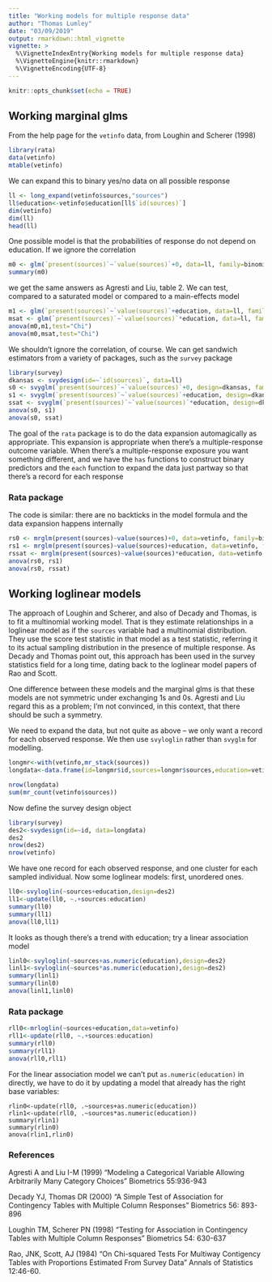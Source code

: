 ```yaml
---
title: "Working models for multiple response data"
author: "Thomas Lumley"
date: "03/09/2019"
output: rmarkdown::html_vignette
vignette: >
  %\VignetteIndexEntry{Working models for multiple response data}
  %\VignetteEngine{knitr::rmarkdown}
  %\VignetteEncoding{UTF-8}
---
```


```r
knitr::opts_chunk$set(echo = TRUE)
```

## Working marginal glms

From the help page for the `vetinfo` data, from Loughin and Scherer (1998) 

```r
library(rata)
data(vetinfo)
mtable(vetinfo)
```

We can expand this to binary yes/no data on all possible response

```r
ll <- long_expand(vetinfo$sources,"sources")
ll$education<-vetinfo$education[ll$`id(sources)`]
dim(vetinfo)
dim(ll)
head(ll)
```

One possible model is that the probabilities of response do not depend on education.  If we ignore the correlation

```r
m0 <- glm(`present(sources)`~`value(sources)`+0, data=ll, family=binomial)
summary(m0)
```

we get the same answers as Agresti and Liu, table 2.  We can test, compared to a saturated model or compared to a main-effects model

```r
m1 <- glm(`present(sources)`~`value(sources)`+education, data=ll, family=binomial)
msat <- glm(`present(sources)`~`value(sources)`*education, data=ll, family=binomial)
anova(m0,m1,test="Chi")
anova(m0,msat,test="Chi")
```

We shouldn't ignore the correlation, of course.  We can get sandwich estimators from a variety of packages, such as the `survey` package

```r
library(survey)
dkansas <- svydesign(id=~`id(sources)`, data=ll)
s0 <- svyglm(`present(sources)`~`value(sources)`+0, design=dkansas, family=binomial)
s1 <- svyglm(`present(sources)`~`value(sources)`+education, design=dkansas, family=binomial)
ssat <- svyglm(`present(sources)`~`value(sources)`*education, design=dkansas, family=binomial)
anova(s0, s1)
anova(s0, ssat)
```

The goal of the `rata` package is to do the data expansion automagically as appropriate.  This expansion is appropriate when there's a multiple-response outcome variable. When there's a multiple-response exposure you want something different, and we have the `has` functions to construct binary predictors and the `each` function to expand the data just partway so that there's a record for each response

### Rata package

The code is similar: there are no backticks in the model formula and the data expansion happens internally

```r
rs0 <- mrglm(present(sources)~value(sources)+0, data=vetinfo, family=binomial)
rs1 <- mrglm(present(sources)~value(sources)+education, data=vetinfo, family=binomial)
rssat <- mrglm(present(sources)~value(sources)*education, data=vetinfo, family=binomial)
anova(rs0, rs1)
anova(rs0, rssat)
```



## Working loglinear models

The approach of Loughin and Scherer, and also of Decady and Thomas, is to fit a multinomial working model. That is they estimate relationships in a  loglinear model as if the `sources` variable had a multinomial distribution. They use the score test statistic in that model as a test statistic, referring it to its actual sampling distribution in the presence of multiple response.  As Decady and Thomas point out, this approach has been used in the survey statistics field for a long time, dating back to the loglinear model papers of Rao and Scott.

One difference between these models and the marginal glms is that these models are not symmetric under exchanging 1s and 0s.  Agresti and Liu regard this as a problem; I'm not convinced, in this context, that there should be such a symmetry.

We need to expand the data, but not quite as above -- we only want a record for each observed response. We then use `svyloglin` rather than `svyglm` for modelling.

```r
longmr<-with(vetinfo,mr_stack(sources))
longdata<-data.frame(id=longmr$id,sources=longmr$sources,education=vetinfo$education[longmr$id])	

nrow(longdata)
sum(mr_count(vetinfo$sources))
```

Now define the survey design object
```r
library(survey)
des2<-svydesign(id=~id, data=longdata)
des2
nrow(des2)
nrow(vetinfo)
```
We have one record for each observed response, and one cluster for each sampled individual.  Now some loglinear models: first, unordered ones.

```r
ll0<-svyloglin(~sources+education,design=des2)
ll1<-update(ll0, ~.+sources:education)
summary(ll0)
summary(ll1)
anova(ll0,ll1)
```

It looks as though there's a trend with education; try a linear association model

```r
linl0<-svyloglin(~sources+as.numeric(education),design=des2)
linl1<-svyloglin(~sources*as.numeric(education),design=des2)
summary(linl1)
summary(linl0)
anova(linl1,linl0)
```

### Rata package

```r
rll0<-mrloglin(~sources+education,data=vetinfo)
rll1<-update(rll0, ~.+sources:education)
summary(rll0)
summary(rll1)
anova(rll0,rll1)
```

For the linear association model we can't put `as.numeric(education)` in directly, we have to do it by updating a model that already has the right base variables:

```
rlin0<-update(rll0, .~sources+as.numeric(education))
rlin1<-update(rll0, .~sources*as.numeric(education))
summary(rlin1)
summary(rlin0)
anova(rlin1,rlin0)
```


### References

Agresti A and Liu I-M (1999) "Modeling a Categorical Variable Allowing Arbitrarily Many Category Choices" Biometrics 55:936-943

Decady YJ, Thomas DR (2000) "A Simple Test of Association for Contingency Tables with Multiple Column Responses" Biometrics 56: 893-896

Loughin TM, Scherer PN (1998) "Testing for Association in Contingency Tables with Multiple Column Responses" Biometrics 54: 630-637

Rao, JNK, Scott, AJ (1984) "On Chi-squared Tests For Multiway Contigency Tables with Proportions Estimated From Survey Data" Annals of Statistics 12:46-60.

